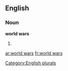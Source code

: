 
==English==

===Noun===
'''world wars'''

# {{plural of|[[world war]]}}

[[Category:English plurals]]

[[ar:world wars]]
[[fr:world wars]]